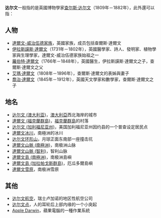 '''达尔文'''一般指的是英國博物學家[[查尔斯·达尔文|查尔斯·达尔文]]（1809年－1882年），此外還可以指：

==人物==
* [[達爾文-威治伍德家族|達爾文-威治伍德家族]]，英國家族，成员包括查爾斯·達爾文
* [[伊拉斯謨斯·達爾文|伊拉斯謨斯·達爾文]]（1731年－1802年），英國醫學家、詩人、發明家、植物學家與生理學家，達爾文-威治伍德家族始祖之一
* [[羅伯特·達爾文|羅伯特·達爾文]]（1766年－1848年），英國醫生，伊拉斯謨斯·達爾文之子，查爾斯·達爾文之父
* [[艾瑪·達爾文|艾瑪·達爾文]]（1808年－1896年），查爾斯·達爾文的表姊與妻子
* [[喬治·達爾文|喬治·達爾文]]（1845年－1912年），英國天文學家和數學家，查爾斯·達爾文之子

==地名==
* [[达尔文_(澳大利亚)|达尔文 (澳大利亚)]]，[[澳大利亞|澳大利亞]]西北海岸的城市
* [[達爾文_(福克蘭群島)|達爾文 (福克蘭群島)]]，[[福克蘭群島|福克蘭群島]]的村落
* [[达尔文_(加利福尼亚州)|达尔文 (加利福尼亚州)]]，美国加利福尼亚州因约县的一个普查设定居民点
* [[達爾文冰川|達爾文冰川]]，南極洲的冰川
* [[达尔文环形山|达尔文环形山]]，月球正面东南部一座撞击坑
* [[達爾文山脈_(南極洲)|達爾文山脈 (南極洲)]]，南极洲山脉
* [[達爾文山脈_(智利)|達爾文山脈 (智利)]]，智利山脉
* [[達爾文島_(南極洲)|達爾文島 (南極洲)]]，南极洲島嶼
* [[達爾文島_(加拉帕戈斯群島)|達爾文島 (加拉帕戈斯群島)]]，厄瓜多爾島嶼
* [[達爾文雪原|達爾文雪原]]，南极洲雪原

==其他==
* [[达尔文航空|达尔文航空]]，瑞士卢加诺的地区性航空公司
* [[达尔文点|达尔文点]]，人的耳轮后上部内缘的一个小突起
* [[Apple_Darwin|Apple Darwin]]，蘋果電腦的一種作業系統

{{disambig|D|Cat=三字译名消歧义}}
